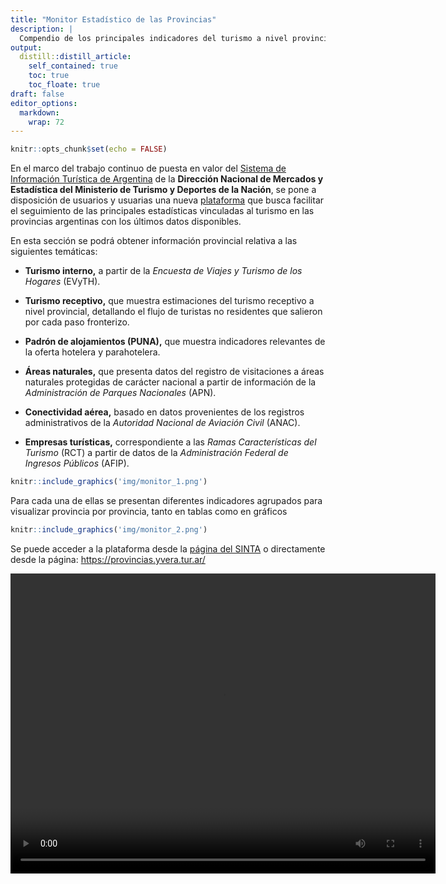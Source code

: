 ```yaml
---
title: "Monitor Estadístico de las Provincias"
description: |
  Compendio de los principales indicadores del turismo a nivel provincial
output:
  distill::distill_article:
    self_contained: true
    toc: true
    toc_floate: true
draft: false    
editor_options: 
  markdown: 
    wrap: 72
---
```


```r
knitr::opts_chunk$set(echo = FALSE)
```

En el marco del trabajo continuo de puesta en valor del [Sistema de
Información Turística de Argentina](https://www.yvera.tur.ar/sinta/) de
la **Dirección Nacional de Mercados y Estadística del Ministerio de
Turismo y Deportes de la Nación**, se pone a disposición de usuarios y
usuarias una nueva [plataforma](https://provincias.yvera.tur.ar/) que
busca facilitar el seguimiento de las principales estadísticas
vinculadas al turismo en las provincias argentinas con los últimos datos
disponibles.

En esta sección se podrá obtener información provincial relativa a las
siguientes temáticas:

-   **Turismo interno,** a partir de la *Encuesta de Viajes y Turismo de
    los Hogares* (EVyTH).

-   **Turismo receptivo,** que muestra estimaciones del turismo
    receptivo a nivel provincial, detallando el flujo de turistas no
    residentes que salieron por cada paso fronterizo.

-   **Padrón de alojamientos (PUNA),** que muestra indicadores
    relevantes de la oferta hotelera y parahotelera.

-   **Áreas naturales,** que presenta datos del registro de visitaciones
    a áreas naturales protegidas de carácter nacional a partir de
    información de la *Administración de Parques Nacionales* (APN).

-   **Conectividad aérea,** basado en datos provenientes de los
    registros administrativos de la *Autoridad Nacional de Aviación
    Civil* (ANAC).

-   **Empresas turísticas,** correspondiente a las *Ramas
    Características del Turismo* (RCT) a partir de datos de la
    *Administración Federal de Ingresos Públicos* (AFIP).

```r
knitr::include_graphics('img/monitor_1.png')
```

Para cada una de ellas se presentan diferentes indicadores agrupados
para visualizar provincia por provincia, tanto en tablas como en
gráficos

```r
knitr::include_graphics('img/monitor_2.png')
```

Se puede acceder a la plataforma desde la [página del
SINTA](https://www.yvera.tur.ar/sinta/) o directamente desde la página:
<https://provincias.yvera.tur.ar/>

<video width="680" height="480" controls>

<source src="/srv/shiny-server/dnmye/video/sinta/provincias.mp4" type="video/mp4">

</video>
